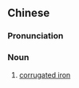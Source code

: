 {{also|波纹铁}}
==Chinese==
{{zh-forms|s=波纹铁|type=21}}

===Pronunciation===
{{zh-pron
|m=bōwéntiě
|cat=n
}}

===Noun===
{{zh-noun}}

# [[corrugated iron]]